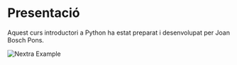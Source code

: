 
# Presentació

Aquest curs introductori a Python ha estat preparat i desenvolupat per Joan Bosch Pons. 

<Bleed>![Nextra Example](../public/demo.png)</Bleed>

